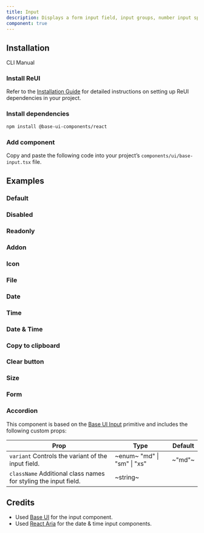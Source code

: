 ```yaml
---
title: Input
description: Displays a form input field, input groups, number input spinners, date input, date time input, time inputs, etc.
component: true
---
```


## Installation

<Tabs defaultValue="cli">

<TabsList>
  <TabsTrigger value="cli">CLI</TabsTrigger>
  <TabsTrigger value="manual">Manual</TabsTrigger>
</TabsList>

<TabsContent value="cli">
  <CliCommands name="input" />
</TabsContent>

<TabsContent value="manual">    
<Steps>

### Install ReUI

Refer to the [Installation Guide](/docs/installation) for detailed instructions on setting up ReUI dependencies in your project.

### Install dependencies

```bash
npm install @base-ui-components/react
```

### Add component

Copy and paste the following code into your project’s `components/ui/base-input.tsx` file.

<ComponentPreview name="base-input" />

</Steps>

</TabsContent>

</Tabs>

## Examples

### Default

<ExamplePreview path="base-input/default" />

### Disabled

<ExamplePreview path="base-input/disabled" />

### Readonly

<ExamplePreview path="base-input/readonly" />

### Addon

<ExamplePreview path="base-input/addon" />

### Icon

<ExamplePreview path="base-input/icon" />

### File

<ExamplePreview path="base-input/file" />

### Date

<ExamplePreview path="base-input/date" />

### Time

<ExamplePreview path="base-input/time" />

### Date & Time

<ExamplePreview path="base-input/date-time" />

### Copy to clipboard

<ExamplePreview path="base-input/copy-to-clipboard" />

### Clear button

<ExamplePreview path="base-input/clear-button" />

### Size

<ExamplePreview path="base-input/size" />

### Form

<ExamplePreview path="base-input/form" />

### Accordion

This component is based on the [Base UI Input](https://base-ui.com/react/components/input) primitive and includes the following custom props:

| **Prop**                                                                                   | **Type**                                                 | **Default** |
| ------------------------------------------------------------------------------------------ | -------------------------------------------------------- | ----------- |
| `variant` <PopoverInfo>Controls the variant of the input field.</PopoverInfo>              | ~enum~ <PopoverInfo> "md" \| "sm" \| "xs" </PopoverInfo> | ~"md"~      |
| `className` <PopoverInfo>Additional class names for styling the input field.</PopoverInfo> | ~string~                                                 | <Na/>       |

## Credits

- Used [Base UI](https://base-ui.com/react/components/input) for the input component.
- Used [React Aria](https://react-spectrum.adobe.com/react-aria/index.html) for the date & time input components.
